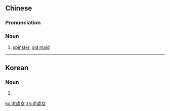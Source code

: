 {{also|老处女}}
==Chinese==
{{zh-forms|s=老处女|type=12}}

===Pronunciation===
{{zh-pron
|m=lǎochǔnǚ,lǎochùnǚ,2nb=common variant
|c=lou5 cyu2 neoi5
|mn=lāu-chhù-lú/lāu-chhù-lí
|cat=n
}}

===Noun===
{{zh-noun}}

# [[spinster]], [[old maid]] {{gloss|unmarried woman}}

----

==Korean==
{{ko-hanjatab}}

===Noun===
{{ko-noun|hj|hangeul=노처녀}}

# {{hanja form of|노처녀| [[spinster]], [[old maid]] {{gloss|unmarried woman}}}}

[[ko:老處女]]
[[zh:老處女]]